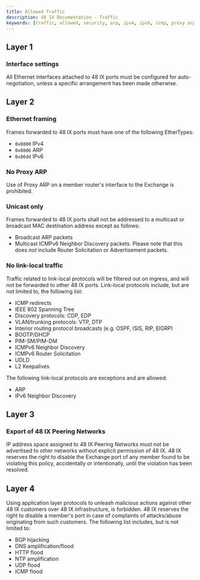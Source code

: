 ```yaml
---
title: Allowed Traffic
description: 48 IX Documentation - Traffic
keywords: [traffic, allowed, security, arp, ipv4, ipv6, icmp, proxy arp, unicast, multicast, flood]
---
```


## Layer 1

### Interface settings

All Ethernet interfaces attached to 48 IX ports must be configured for auto-negotiation, unless a specific arrangement has been made otherwise.

## Layer 2

### Ethernet framing

Frames forwarded to 48 IX ports must have one of the following EtherTypes:

- `0x0800` IPv4
- `0x0806` ARP
- `0x86dd` IPv6

### No Proxy ARP

Use of Proxy ARP on a member router's interface to the Exchange is prohibited.

### Unicast only

Frames forwarded to 48 IX ports shall not be addressed to a multicast or broadcast MAC destination address except as follows:

- Broadcast ARP packets
- Multicast ICMPv6 Neighbor Discovery packets. Please note that this does _not_ include Router Solicitation or Advertisement packets.

### No link-local traffic

Traffic related to link-local protocols will be filtered out on ingress, and will not be forwarded to other 48 IX ports. Link-local protocols include, but are not limited to, the following list:

- ICMP redirects
- IEEE 802 Spanning Tree
- Discovery protocols: CDP, EDP
- VLAN/trunking protocols: VTP, DTP
- Interior routing protocol broadcasts (e.g. OSPF, ISIS, RIP, EIGRP)
- BOOTP/DHCP
- PIM-SM/PIM-DM
- ICMPv6 Neighbor Discovery
- ICMPv6 Router Solicitation
- UDLD
- L2 Keepalives

The following link-local protocols are exceptions and are allowed:

- ARP
- IPv6 Neighbor Discovery

## Layer 3

### Export of 48 IX Peering Networks

IP address space assigned to 48 IX Peering Networks must not be advertised to other networks without explicit permission of 48 IX. 48 IX reserves the right to disable the Exchange port of any member found to be violating this policy, accidentally or intentionally, until the violation has been resolved.

## Layer 4

Using application layer protocols to unleash malicious actions against other 48 IX customers over 48 IX infrastructure, is forbidden. 48 IX reserves the right to disable a member's port in case of complaints of attacks/abuse originating from such customers. The following list includes, but is not limited to:

- BGP hijacking
- DNS amplification/flood
- HTTP flood
- NTP amplification
- UDP flood
- ICMP flood
